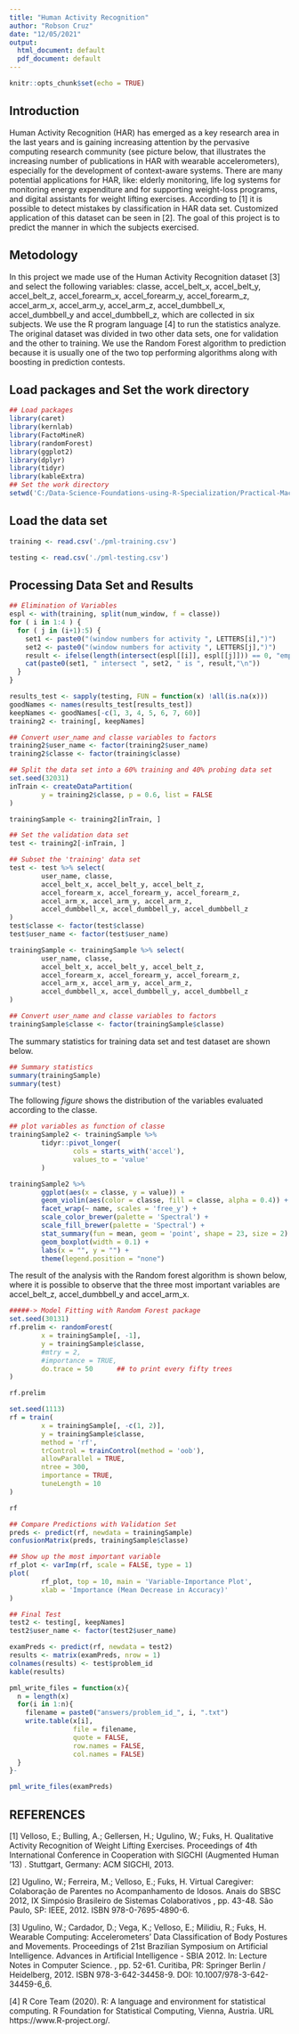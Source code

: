 ```yaml
---
title: "Human Activity Recognition"
author: "Robson Cruz"
date: "12/05/2021"
output:
  html_document: default
  pdf_document: default
---
```


```r
knitr::opts_chunk$set(echo = TRUE)
```

## Introduction
Human Activity Recognition (HAR) has emerged as a key research area in the last
years and is gaining increasing attention by the pervasive computing research 
community (see picture below, that illustrates the increasing number of publications 
in HAR with wearable accelerometers), especially for the development of context-aware 
systems. There are many potential applications for HAR, like: elderly monitoring, 
life log systems for monitoring energy expenditure and for supporting weight-loss 
programs, and digital assistants for weight lifting exercises.
According to [1] it is possible to detect mistakes by classification in HAR data
set. Customized application of this dataset can be seen in [2].
The goal of this project is to predict the manner in which the subjects exercised. 

## Metodology
In this project we made use of the Human Activity Recognition dataset [3] and 
select the following variables: classe, accel_belt_x, accel_belt_y, accel_belt_z, 
accel_forearm_x, accel_forearm_y, accel_forearm_z, accel_arm_x, accel_arm_y, 
accel_arm_z, accel_dumbbell_x, accel_dumbbell_y and accel_dumbbell_z, which are
collected in six subjects. We use the R program language [4] to run the statistics 
analyze. 
The original dataset was divided in two other data sets, one for validation 
and the other to training. We use the Random Forest algorithm to prediction
because it is usually one of the two top performing algorithms along with
boosting in prediction contests.

## Load packages and Set the work directory
```r
## Load packages
library(caret)
library(kernlab)
library(FactoMineR)
library(randomForest)
library(ggplot2)
library(dplyr)
library(tidyr)
library(kableExtra)
## Set the work directory
setwd('C:/Data-Science-Foundations-using-R-Specialization/Practical-Machine-learning/Peer-graded_Assignment/')
```


## Load the data set
```r
training <- read.csv('./pml-training.csv')

testing <- read.csv('./pml-testing.csv')
```

## Processing Data Set and Results
```r
## Elimination of Variables
espl <- with(training, split(num_window, f = classe))
for ( i in 1:4 ) {
  for ( j in (i+1):5) {
    set1 <- paste0("(window numbers for activity ", LETTERS[i],")")
    set2 <- paste0("(window numbers for activity ", LETTERS[j],")")
    result <- ifelse(length(intersect(espl[[i]], espl[[j]])) == 0, "empty", "nonempty")
    cat(paste0(set1, " intersect ", set2, " is ", result,"\n"))
  }
}

results_test <- sapply(testing, FUN = function(x) !all(is.na(x)))
goodNames <- names(results_test[results_test])
keepNames <- goodNames[-c(1, 3, 4, 5, 6, 7, 60)]
training2 <- training[, keepNames]

## Convert user_name and classe variables to factors
training2$user_name <- factor(training2$user_name)
training2$classe <- factor(training$classe)

## Split the data set into a 60% training and 40% probing data set
set.seed(32031)
inTrain <- createDataPartition(
        y = training2$classe, p = 0.6, list = FALSE
)

trainingSample <- training2[inTrain, ] 

## Set the validation data set
test <- training2[-inTrain, ]

## Subset the 'training' data set
test <- test %>% select(
        user_name, classe, 
        accel_belt_x, accel_belt_y, accel_belt_z,
        accel_forearm_x, accel_forearm_y, accel_forearm_z,
        accel_arm_x, accel_arm_y, accel_arm_z,
        accel_dumbbell_x, accel_dumbbell_y, accel_dumbbell_z
)
test$classe <- factor(test$classe)
test$user_name <- factor(test$user_name)

trainingSample <- trainingSample %>% select(
        user_name, classe, 
        accel_belt_x, accel_belt_y, accel_belt_z,
        accel_forearm_x, accel_forearm_y, accel_forearm_z,
        accel_arm_x, accel_arm_y, accel_arm_z,
        accel_dumbbell_x, accel_dumbbell_y, accel_dumbbell_z
)

## Convert user_name and classe variables to factors
trainingSample$classe <- factor(trainingSample$classe)
```

The summary statistics for training data set and test dataset are shown below.
```r
## Summary statistics
summary(trainingSample)
summary(test)
```

The following _figure_  shows the distribution of the variables evaluated 
according to the classe.

```r
## plot variables as function of classe
trainingSample2 <- trainingSample %>%
        tidyr::pivot_longer(
                cols = starts_with('accel'),
                values_to = 'value'
        )

trainingSample2 %>%
        ggplot(aes(x = classe, y = value)) +
        geom_violin(aes(color = classe, fill = classe, alpha = 0.4)) +
        facet_wrap(~ name, scales = 'free_y') +
        scale_color_brewer(palette = 'Spectral') +
        scale_fill_brewer(palette = 'Spectral') +
        stat_summary(fun = mean, geom = 'point', shape = 23, size = 2) +
        geom_boxplot(width = 0.1) +
        labs(x = "", y = "") +
        theme(legend.position = "none")
```

The result of the analysis with the Random forest algorithm is shown below, 
where it is possible to observe that the three most important variables are 
accel_belt_z, accel_dumbbell_y and accel_arm_x.

```r
#####-> Model Fitting with Random Forest package
set.seed(30131)
rf.prelim <- randomForest(
        x = trainingSample[, -1],
        y = trainingSample$classe,
        #mtry = 2,
        #importance = TRUE,
        do.trace = 50      ## to print every fifty trees
)

rf.prelim

set.seed(1113)
rf = train(
        x = trainingSample[, -c(1, 2)],
        y = trainingSample$classe,
        method = 'rf',
        trControl = trainControl(method = 'oob'),
        allowParallel = TRUE,
        ntree = 300,
        importance = TRUE,
        tuneLength = 10
)

rf

## Compare Predictions with Validation Set
preds <- predict(rf, newdata = trainingSample)
confusionMatrix(preds, trainingSample$classe)

## Show up the most important variable
rf_plot <- varImp(rf, scale = FALSE, type = 1)
plot(
        rf_plot, top = 10, main = 'Variable-Importance Plot',
        xlab = 'Importance (Mean Decrease in Accuracy)'
)

## Final Test
test2 <- testing[, keepNames]
test2$user_name <- factor(test2$user_name)

examPreds <- predict(rf, newdata = test2)
results <- matrix(examPreds, nrow = 1)
colnames(results) <- test$problem_id
kable(results)

pml_write_files = function(x){
  n = length(x)
  for(i in 1:n){
    filename = paste0("answers/problem_id_", i, ".txt")
    write.table(x[i], 
                file = filename,
                quote = FALSE, 
                row.names = FALSE, 
                col.names = FALSE)
  }
}-

pml_write_files(examPreds)
```

## REFERENCES
[1] Velloso, E.; Bulling, A.; Gellersen, H.; Ugulino, W.; Fuks, H. Qualitative
Activity Recognition of Weight Lifting Exercises. Proceedings of 4th International
Conference in Cooperation with SIGCHI (Augmented Human '13) . Stuttgart, 
Germany: ACM SIGCHI, 2013.

[2] Ugulino, W.; Ferreira, M.; Velloso, E.; Fuks, H. Virtual Caregiver:
Colaboração de Parentes no Acompanhamento de Idosos. Anais do SBSC 2012, 
IX Simpósio Brasileiro de Sistemas Colaborativos , pp. 43-48. São Paulo, 
SP: IEEE, 2012. ISBN 978-0-7695-4890-6.


[3] Ugulino, W.; Cardador, D.; Vega, K.; Velloso, E.; Milidiu, R.; Fuks, 
H. Wearable Computing: Accelerometers' Data Classification of Body Postures 
and Movements. Proceedings of 21st Brazilian Symposium on Artificial Intelligence.
Advances in Artificial Intelligence - SBIA 2012. In: Lecture Notes in Computer 
Science. , pp. 52-61. Curitiba, PR: Springer Berlin / Heidelberg, 2012. 
ISBN 978-3-642-34458-9. DOI: 10.1007/978-3-642-34459-6_6.


[4] R Core Team (2020). R: A language and environment for statistical computing. 
R Foundation for Statistical Computing, Vienna, Austria. URL https://www.R-project.org/.




